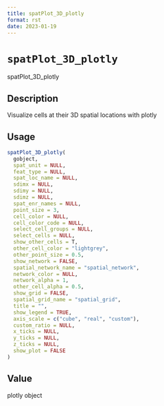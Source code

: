 ```yaml
--- 
title: spatPlot_3D_plotly 
format: rst 
date: 2023-01-19 
--- 
```

# `spatPlot_3D_plotly`

spatPlot_3D_plotly


## Description

Visualize cells at their 3D spatial locations with plotly


## Usage

```r
spatPlot_3D_plotly(
  gobject,
  spat_unit = NULL,
  feat_type = NULL,
  spat_loc_name = NULL,
  sdimx = NULL,
  sdimy = NULL,
  sdimz = NULL,
  spat_enr_names = NULL,
  point_size = 3,
  cell_color = NULL,
  cell_color_code = NULL,
  select_cell_groups = NULL,
  select_cells = NULL,
  show_other_cells = T,
  other_cell_color = "lightgrey",
  other_point_size = 0.5,
  show_network = FALSE,
  spatial_network_name = "spatial_network",
  network_color = NULL,
  network_alpha = 1,
  other_cell_alpha = 0.5,
  show_grid = FALSE,
  spatial_grid_name = "spatial_grid",
  title = "",
  show_legend = TRUE,
  axis_scale = c("cube", "real", "custom"),
  custom_ratio = NULL,
  x_ticks = NULL,
  y_ticks = NULL,
  z_ticks = NULL,
  show_plot = FALSE
)
```


## Value

plotly object


